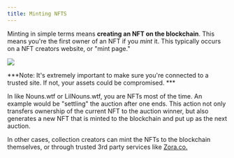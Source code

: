 ```yaml
---
title: Minting NFTS
---
```


Minting in simple terms means **creating an NFT on the blockchain**. This means you're the first owner of an NFT if you *mint* it. This typically occurs on a NFT creators website, or "mint page."&#x20;

![](/assets/mint-example.png)

***Note: It's extremely important to make sure you're connected to a trusted site. If not, your assets could be compromised. ***

In <Nutshell children="NFT auctions" glossaryEntry="content/glossary/nft_auction.mdx" /> like Nouns.wtf or LilNouns.wtf, you are <Nutshell glossaryEntry="content/glossary/mint.mdx" children="minting" /> NFTs most of the time. An example would be "settling" the auction after one ends. This action not only transfers ownership of the current NFT to the auction winner, but also generates a new NFT that is minted to the blockchain and put up as the next auction.

In other cases, collection creators can mint the NFTs to the blockchain themselves, or through trusted 3rd party services like [Zora.co.](http://www.zora.co)
